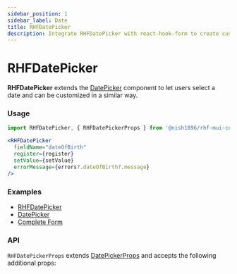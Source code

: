 ```yaml
---
sidebar_position: 1
sidebar_label: Date
title: RHFDatePicker
description: Integrate RHFDatePicker with react-hook-form to create customizable date-picking inputs. Supports flexible props for enhanced form functionality. Explore examples and API details for seamless integration.
---
```



# RHFDatePicker

**RHFDatePicker** extends the [DatePicker](https://mui.com/x/react-date-pickers/date-picker/)
component to let users select a date and can be customized in a similar way.

### Usage

```js
import RHFDatePicker, { RHFDatePickerProps } from '@nish1896/rhf-mui-components/mui-pickers/date';
```

```jsx
<RHFDatePicker
  fieldName="dateOfBirth"
  register={register}
  setValue={setValue}
  errorMessage={errors?.dateOfBirth?.message}
/>
```

### Examples
- [RHFDatePicker](https://rhf-mui-components-examples.netlify.app/date-time-pickers)
- [DatePicker](https://mui.com/x/react-date-pickers/date-picker/)
- [Complete Form](https://rhf-mui-components-examples.netlify.app/complete-form)

### API
`RHFDatePickerProps` extends [DatePickerProps](https://mui.com/x/api/date-pickers/date-picker/) 
and accepts the following additional props:

<RHFDatePickerPropsTable />
